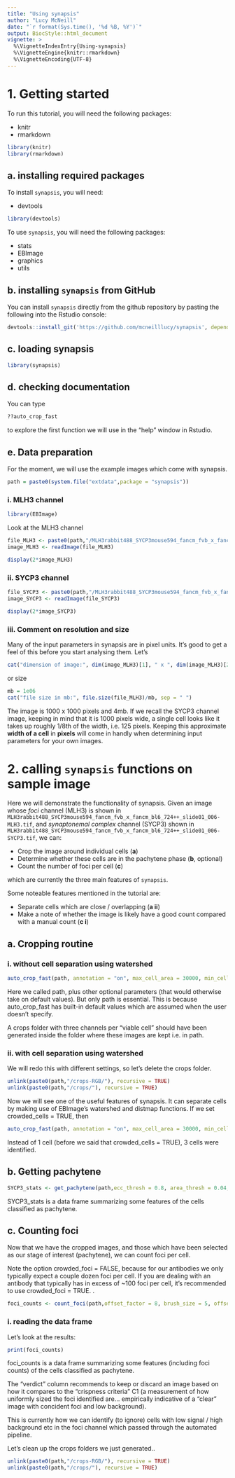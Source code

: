 ```yaml
---
title: "Using synapsis"
author: "Lucy McNeill"
date: "`r format(Sys.time(), '%d %B, %Y')`"
output: BiocStyle::html_document
vignette: >
  %\VignetteIndexEntry{Using-synapsis}
  %\VignetteEngine{knitr::rmarkdown}
  %\VignetteEncoding{UTF-8}
---
```



# 1. Getting started

To run this tutorial, you will need the following packages:

- knitr
- rmarkdown

```r
library(knitr)
library(rmarkdown)
```

## a. installing required packages

To install `synapsis`, you will need:

- devtools

```r
library(devtools)
```

To use `synapsis`, you will need the following packages:

- stats
- EBImage
- graphics
- utils

## b. installing `synapsis` from GitHub

You can install `synapsis` directly from the github repository by pasting the following into the Rstudio console:

```r
devtools::install_git('https://github.com/mcneilllucy/synapsis', dependencies  = TRUE)
```

## c. loading synapsis

```r
library(synapsis)
```
## d. checking documentation

You can type 

```r
??auto_crop_fast
```

to explore the first function we will use in the "help" window in Rstudio.

## e. Data preparation

For the moment, we will use the example images which come with synapsis.

```r
path = paste0(system.file("extdata",package = "synapsis"))
```

### i. MLH3 channel

```r
library(EBImage)
```

Look at the MLH3 channel
```r
file_MLH3 <- paste0(path,"/MLH3rabbit488_SYCP3mouse594_fancm_fvb_x_fancm_bl6_724++_slide01_006-MLH3.tif")
image_MLH3 <- readImage(file_MLH3)
```

```r
display(2*image_MLH3)
```

### ii. SYCP3 channel

```r
file_SYCP3 <- paste0(path,"/MLH3rabbit488_SYCP3mouse594_fancm_fvb_x_fancm_bl6_724++_slide01_006-SYCP3.tif")
image_SYCP3 <- readImage(file_SYCP3)
```

```r
display(2*image_SYCP3)
```

### iii. Comment on resolution and size

Many of the input parameters in synapsis are in pixel units. It's good to get a feel of this before you start analysing them. Let's

```r
cat("dimension of image:", dim(image_MLH3)[1], " x ", dim(image_MLH3)[2], sep = " ")
```
or size

```r
mb = 1e06
cat("file size in mb:", file.size(file_MLH3)/mb, sep = " ")
```

The image is 1000 x 1000 pixels and 4mb. If we recall the SYCP3 channel image, keeping in mind that it is 1000 pixels wide, a single cell looks like it takes up roughly 1/8th of the width, i.e. 125 pixels. Keeping this approximate **width of a cell** in **pixels** will come in handly when determining input parameters for your own images.

# 2. calling `synapsis` functions on sample image

Here we will demonstrate the functionality of synapsis. Given an image whose *foci* channel (MLH3) is shown in `MLH3rabbit488_SYCP3mouse594_fancm_fvb_x_fancm_bl6_724++_slide01_006-MLH3.tif`, and *synaptonemal complex* channel (SYCP3) shown in `MLH3rabbit488_SYCP3mouse594_fancm_fvb_x_fancm_bl6_724++_slide01_006-SYCP3.tif`, we can:

- Crop the image around individual cells (**a**)
- Determine whether these cells are in the pachytene phase (**b**, optional)
- Count the number of foci per cell (**c**)

which are currently the three main features of `synapsis`. 

Some noteable features mentioned in the tutorial are:

- Separate cells which are close / overlapping (**a ii**)
- Make a note of whether the image is likely have a good count compared with a manual count (**c i**)

## a. Cropping routine



### i. without cell separation using watershed
```r
auto_crop_fast(path, annotation = "on", max_cell_area = 30000, min_cell_area = 7000, file_ext = "tif")
```
Here we called path, plus other optional parameters (that would otherwise take on default values). But only path is essential. This is because auto_crop_fast has built-in default values which are assumed when the user doesn't specify.

A crops folder with three channels per "viable cell" should have been generated inside the folder where these images are kept i.e. in path.

### ii. with cell separation using watershed 

We will redo this with different settings, so let's delete the crops folder.

```r
unlink(paste0(path,"/crops-RGB/"), recursive = TRUE) 
unlink(paste0(path,"/crops/"), recursive = TRUE) 
```

Now we will see one of the useful features of synapsis. It can separate cells by making use of EBImage's watershed and distmap functions. If we set crowded_cells = TRUE, then 

```r
auto_crop_fast(path, annotation = "on", max_cell_area = 30000, min_cell_area = 7000, file_ext = "tif",crowded_cells = TRUE)
```

Instead of 1 cell (before we said that crowded_cells = TRUE), 3 cells were identified. 

## b. Getting pachytene 

```r
SYCP3_stats <- get_pachytene(path,ecc_thresh = 0.8, area_thresh = 0.04, annotation = "on",file_ext = "tif")
```
SYCP3_stats is a data frame summarizing some features of the cells classified as pachytene.

## c. Counting foci 

Now that we have the cropped images, and those which have been selected as our stage of interest (pachytene), we can count foci per cell.

Note the option crowded_foci = FALSE, because for our antibodies we only typically expect a couple dozen foci per cell. If you are dealing with an antibody that typically has in excess of ~100 foci per cell, it's recommended to use crowded_foci = TRUE.
. 
```r
foci_counts <- count_foci(path,offset_factor = 8, brush_size = 5, offset_px = 0.3, brush_sigma = 5, annotation = "on", stage = "pachytene",file_ext = "tif", watershed_stop= "on",  crowded_foci = FALSE, C1 = 0.03, disc_size_foci = 9)
```

### i. reading the data frame

Let's look at the results:

```r
print(foci_counts)
```

foci_counts is a data frame summarizing some features (including foci counts) of the cells classified as pachytene. 

The "verdict" column recommends to keep or discard an image based on how it compares to the "crispness criteria" C1 (a measurement of how uniformly sized the foci identified are... empirically indicative of a "clear" image with concident foci and low background). 

This is currently how we can identify (to ignore) cells with low signal / high background etc in the foci channel which passed through the automated pipeline.

Let's clean up the crops folders we just generated..  

```r
unlink(paste0(path,"/crops-RGB/"), recursive = TRUE) 
unlink(paste0(path,"/crops/"), recursive = TRUE) 
```
